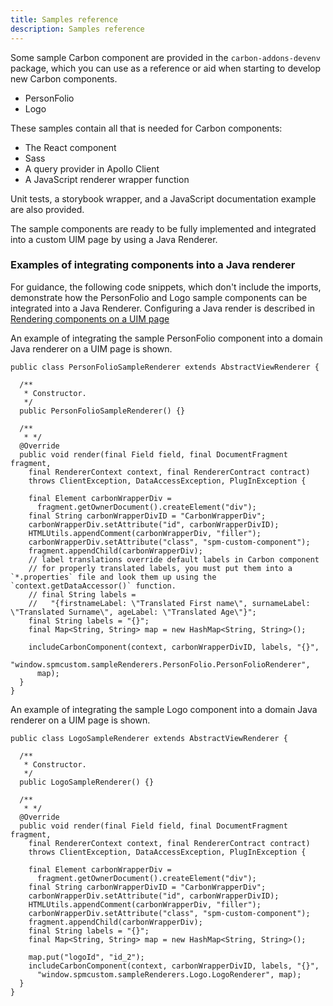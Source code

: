 ```yaml
---
title: Samples reference
description: Samples reference
---
```


Some sample Carbon component are provided in the `carbon-addons-devenv` package, which you can use as a reference or aid when starting to develop new Carbon components.

  - PersonFolio
  - Logo

These samples contain all that is needed for Carbon components:

 - The React component
 - Sass
 - A query provider in Apollo Client
 - A JavaScript renderer wrapper function

 Unit tests, a storybook wrapper, and a JavaScript documentation example are also provided.

The sample components are ready to be fully implemented and integrated into a custom UIM page by using a Java Renderer.

### Examples of integrating components into a Java renderer
For guidance, the following code snippets, which don't include the imports, demonstrate how the PersonFolio and Logo sample components can be integrated into a Java Renderer. Configuring a Java render is described in [Rendering components on a UIM page](spm-uim-integration)

An example of integrating the sample PersonFolio component into a domain Java renderer on a UIM page is shown.

```
public class PersonFolioSampleRenderer extends AbstractViewRenderer {

  /**
   * Constructor.
   */
  public PersonFolioSampleRenderer() {}

  /**
   * */
  @Override
  public void render(final Field field, final DocumentFragment fragment,
    final RendererContext context, final RendererContract contract)
    throws ClientException, DataAccessException, PlugInException {

    final Element carbonWrapperDiv =
      fragment.getOwnerDocument().createElement("div");
    final String carbonWrapperDivID = "CarbonWrapperDiv";
    carbonWrapperDiv.setAttribute("id", carbonWrapperDivID);
    HTMLUtils.appendComment(carbonWrapperDiv, "filler");
    carbonWrapperDiv.setAttribute("class", "spm-custom-component");
    fragment.appendChild(carbonWrapperDiv);
    // label translations override default labels in Carbon component
    // for properly translated labels, you must put them into a `*.properties` file and look them up using the `context.getDataAccessor()` function.
    // final String labels =
    //   "{firstnameLabel: \"Translated First name\", surnameLabel: \"Translated Surname\", ageLabel: \"Translated Age\"}";
    final String labels = "{}";
    final Map<String, String> map = new HashMap<String, String>();

    includeCarbonComponent(context, carbonWrapperDivID, labels, "{}",
      "window.spmcustom.sampleRenderers.PersonFolio.PersonFolioRenderer",
      map);
  }
}
```

An example of integrating the sample Logo component into a domain Java renderer on a UIM page is shown.

```
public class LogoSampleRenderer extends AbstractViewRenderer {

  /**
   * Constructor.
   */
  public LogoSampleRenderer() {}

  /**
   * */
  @Override
  public void render(final Field field, final DocumentFragment fragment,
    final RendererContext context, final RendererContract contract)
    throws ClientException, DataAccessException, PlugInException {

    final Element carbonWrapperDiv =
      fragment.getOwnerDocument().createElement("div");
    final String carbonWrapperDivID = "CarbonWrapperDiv";
    carbonWrapperDiv.setAttribute("id", carbonWrapperDivID);
    HTMLUtils.appendComment(carbonWrapperDiv, "filler");
    carbonWrapperDiv.setAttribute("class", "spm-custom-component");
    fragment.appendChild(carbonWrapperDiv);
    final String labels = "{}";
    final Map<String, String> map = new HashMap<String, String>();

    map.put("logoId", "id_2");
    includeCarbonComponent(context, carbonWrapperDivID, labels, "{}",
      "window.spmcustom.sampleRenderers.Logo.LogoRenderer", map);
  }
}
```

